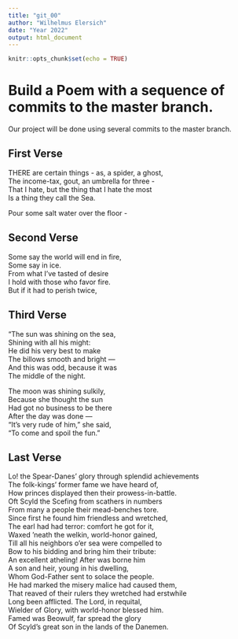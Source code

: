 ```yaml
---
title: "git_00"
author: "Wilhelmus Elersich"
date: "Year 2022"
output: html_document
---
```


```r
knitr::opts_chunk$set(echo = TRUE)
```
# Build a Poem with a sequence of commits to the master branch.
Our project will be done using several commits to the master branch.
<!-- Do not modify or change any text in "!--" bracketed areas such as this --- these are instructions to
you, if you change any of this the git program will notice it and compromise your git merging strategy !-->

## First Verse 
<!--Put the first five lines of a poem by Lewis Carrol in this section!-->
THERE are certain things - as, a spider, a ghost,  
The income-tax, gout, an umbrella for three -  
That I hate, but the thing that I hate the most  
Is a thing they call the Sea.  

Pour some salt water over the floor -

## Second Verse
<!--Put the first five lines of a poem by Robert Frost here!-->
Some say the world will end in fire,  
Some say in ice.  
From what I've tasted of desire  
I hold with those who favor fire.  
But if it had to perish twice,  

## Third Verse
<!--Put the first two verses of The Walrus and the Carpenter here!-->
"The sun was shining on the sea,  
      Shining with all his might:  
He did his very best to make  
      The billows smooth and bright —  
And this was odd, because it was  
      The middle of the night.  

The moon was shining sulkily,  
      Because she thought the sun  
Had got no business to be there  
      After the day was done —  
"It's very rude of him," she said,  
      "To come and spoil the fun."  


## Last Verse
<!--Put a short poem of your choice 8-20 lines,here!-->
Lo! the Spear-Danes’ glory through splendid achievements  
The folk-kings’ former fame we have heard of,  
How princes displayed then their prowess-in-battle.  
Oft Scyld the Scefing from scathers in numbers  
From many a people their mead-benches tore.  
Since first he found him friendless and wretched,  
The earl had had terror: comfort he got for it,  
Waxed ’neath the welkin, world-honor gained,  
Till all his neighbors o’er sea were compelled to  
Bow to his bidding and bring him their tribute:  
An excellent atheling! After was borne him  
A son and heir, young in his dwelling,  
Whom God-Father sent to solace the people.  
He had marked the misery malice had caused them,  
That reaved of their rulers they wretched had erstwhile  
Long been afflicted. The Lord, in requital,  
Wielder of Glory, with world-honor blessed him.  
Famed was Beowulf, far spread the glory  
Of Scyld’s great son in the lands of the Danemen.  
<!--This has lost some of its beauty in translation from Old English-->